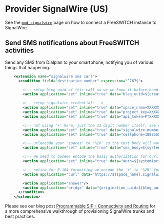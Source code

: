 
# Provider SignalWire (US)

See the [`mod_signalwire`](../../Modules/mod_signalwire_19595544.mdx) page on how to connect a FreeSWITCH instance to SignalWire.

## Send SMS notifications about FreeSWITCH activities

Send any SMS from Dialplan to your smartphone, notifying you of various things that happening.

```xml
    <extension name="signalwire sms curl">
      <condition field="destination_number" expression="^767$">

        <!-- setup bleg uuid of this call so we we know it before hand -->
        <action application="set" inline="true" data="bleg_uuid=${create_uuid()}"/>

        <!-- setup signalwire credentials -->
        <action application="set" inline="true" data="space_name=XXXXXX"/>
        <action application="set" inline="true" data="project_key=XXXXXXXX-XXXX-XXXX-XXXX-XXXXXXXXXXXX"/>
        <action application="set" inline="true" data="api_token=PTXXXXXXXXXXXXXXXXXXXXXXXXXXXXXXXXXX"/>

        <!-- not using '+' here, just the 11 digit number itself, see curl line below -->
        <action application="set" inline="true" data="signalwire_number=18005551212"/>
        <action application="set" inline="true" data="cellphone=18885559999"/>

        <!-- urlencode your 'spaces' to '%20' so the text body will work in the url, may need to consider other untested punctuation -->
        <action application="set" inline="true" data="sms_body=${system(printf 'aleg ${uuid} is calling bleg ${bleg_uuid}' | sed -r 's/ /%20/g')}"/>

        <!-- We need to base64 encode the basic authorization for curl request-->
        <action application="set" inline="true" data="auth=${system(printf '${project_key}:${api_token}' | base64 --wrap 0)}"/>

        <!-- notice for E.164 formatting we encode the '+' to '%2B' for the 'From' and 'To' params on the URL, and must send as post -->
        <action application="curl" data="https://${space_name}.signalwire.com/api/laml/2010-04-01/Accounts/${project_key}/Messages.json?From=%2B${signalwire_number}&To=%2B${cellphone}&Body=${sms_body} append_headers Authorization:'basic ${auth}' post"/>

        <action application="answer"/>
        <action application="bridge" data="{origination_uuid=${bleg_uuid}}user/1004"/>
      </condition>
    </extension>
```

 Please see our blog post [Programmable SIP - Connectivity and Routing](https://signalwire.com/blogs/product/programmable-sip-connectivity-and-routing) for a more comprehensive walkthrough of provisioning SignalWire trunks and best practices.


